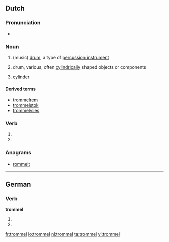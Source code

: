 ==Dutch==

===Pronunciation===
* {{audio|Nl-trommel.ogg|Audio}}

===Noun===
{{nl-noun|g=c|trommels|trommeltje}}

# (music) [[drum]], a type of [[percussion instrument]]
# {{technology|lang=nl}} drum, various, often [[cylindrical]]ly shaped objects or components
# [[cylinder]] {{gloss|of a handgun}}

====Derived terms====
* [[trommelrem]]
* [[trommelstok]]
* [[trommelvlies]]

===Verb===
{{infl|nl}}

# {{nl-verb-form|p=1|n=sg|t=pres|m=ind|trommelen}}
# {{nl-verb-form|m=imp|trommelen}}

===Anagrams===
* [[rommelt#Dutch|rommelt]]

----

==German==

===Verb===
'''trommel'''

# {{de-verb form of|trommeln|1|s|g}}
# {{de-verb form of|trommeln|i|s}}

[[fr:trommel]]
[[lo:trommel]]
[[nl:trommel]]
[[ta:trommel]]
[[vi:trommel]]